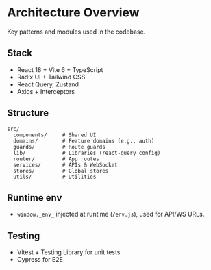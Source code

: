 
<Meta title="Intro/Architecture" />

# Architecture Overview

<Subtitle>Key patterns and modules used in the codebase.</Subtitle>

## Stack

- React 18 + Vite 6 + TypeScript
- Radix UI + Tailwind CSS
- React Query, Zustand
- Axios + Interceptors

## Structure

```
src/
  components/     # Shared UI
  domains/        # Feature domains (e.g., auth)
  guards/         # Route guards
  lib/            # Libraries (react-query config)
  router/         # App routes
  services/       # APIs & WebSocket
  stores/         # Global stores
  utils/          # Utilities
```

## Runtime env

- `window._env_` injected at runtime (`/env.js`), used for API/WS URLs.

## Testing

- Vitest + Testing Library for unit tests
- Cypress for E2E
